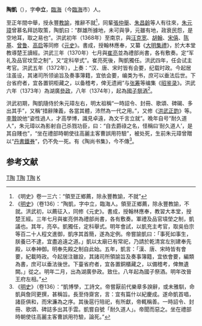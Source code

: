 {{other people||陶凯 (翻译家)}}
'''陶凱'''（{{bd|1304年||1376年|catIdx=T陶}}），字'''中立'''，[[臨海|臨海]]（今[[臨海|臨海]]市）人。

至正年間中舉，授永豐[[教諭|教諭]]，推辭不就<ref>《明史》卷一三六：“領至正鄉薦，除永豐教諭，不就”</ref>，同輩[[張仲舉|張仲舉]]、[[朱昌齡|朱昌齡]]等人有往來，[[朱元璋|朱元璋]]曾慕名拜訪取策，陶凱曰：“群雄所據地，未可與爭，元雖有地，政衰民怨，是空地耳，取之易也”。洪武初年（1368年）至南京，與[[汪克宽|汪克宽]]、[[胡翰|胡翰]]、[[宋僖|宋僖]]、[[陈基|陈基]]、[[曾鲁|曾鲁]]、[[高启|高启]]等同修《[[元史|元史]]》。書成，授翰林應奉，又纂《[[大明集禮|大明集禮]]》，於大本堂教導楚王讀經。洪武三年（1370年）七月與[[崔亮|崔亮]]並為禮部尚書，各有敷奏。定“军礼及品官坟茔之制”，又“定科举式”。崔亮死後，陶凱獨任。洪武四年，任会试主考官。洪武五年（1372年），上奏：“汉、唐、宋时皆有会要，纪载时政。今起居注虽设，其诸司所领谕旨及奏事簿籍，宜依会要，编类为书，庶可以垂法后世。下台省府者，宜各置铜柜藏之，以备稽考，俾无遗阙”与[[张筹|张筹]]等编集《[[昭鉴录|昭鉴录]]》。洪武六年（1373年）為湖廣[[參政|參政]]，八年（1374年），起為[[國子祭酒|國子祭酒]]<ref>《[[明史|明史]]》（卷136）：“陶凱，字中立，臨海人。領至正鄉薦，除永豐教諭，不就。洪武初，以薦征入，同修《元史》。書成，授翰林應奉，教習大本堂，授楚王經。三年七月與崔亮併為禮部尚書，各有敷奏。軍禮及品官墳塋之制，凱議也。其年，亮卒。凱獨任，定科舉式。明年會試，以凱充主考官，取吳伯宗等百二十人程文進御，凱序其首簡，遂為定例。帝嘗諭凱曰：「事死如事生，朕養已不逮，宜盡追遠之道。」凱以太廟已有常祀，乃請於乾清宮左別建奉先殿，以奉神御。明奉先殿之制自此始。五年，凱言：「漢、唐、宋時皆有會要，紀載時政。今起居注雖設，其諸司所領諭旨及奏事簿籍，宜依會要，編類為書，庶可以垂法後世。下臺省府者，宜各置銅櫃藏之，以備稽考，俾無遺闕。」從之。明年二月，出為湖廣參政。致仕。八年起為國子祭酒。明年改晉王府左相。”</ref>。

洪武初期，陶凱隨侍於朱元璋左右，明太祖稱“一時詔令、封冊、歌頌、碑碣、多出其手”，又稱“措辭陳義，各當其體，沛然為一代之用。”，又修《[[洪武正韵|洪武正韵]]》等。[[李贄|李贄]]說他“姿性過人，才高學博，識見卓遠，為文千言立就”。晚年自号“耐久道人”，朱元璋以為影射自己杀戮功臣，曰：“自去爵祿之名，怪稱曰‘耐久道人’，是其自賤也”，“坐在禮部時朝使往高麗主客曹誤用符驗”，被处死，生前朱元璋曾贈以“[[丹書鐵券|丹書鐵券]]”，仍不免一死。有《陶尚书集》，今不傳<ref>《[[明史|明史]]》（卷136）：“凱博學，工詩文。帝嘗厭前代樂章多諛辭，或未雅馴，命凱與詹同更撰，甚稱旨。長至侍齋宮，言：宜有篇什以紀慶成。遂命凱首唱，諸臣俱和，而宋濂為之序。其後扈行陪祀，有所獻，帝輒稱善。一時詔令、封冊、歌頌、碑誌多出其手雲。凱嘗自號「耐久道人」。帝聞而惡之。坐在禮部時朝使往高麗主客曹誤用符驗，論死。”</ref>。

==参考文献==
{{wikisource|明史/卷136}}
<div class="references-small">
<references></references>
</div>

[[Category:明朝國子監祭酒|T陶]]
[[Category:明朝禮部尚書|T陶]]
[[Category:臨海人|T陶]]
[[Category:陶姓|K]]